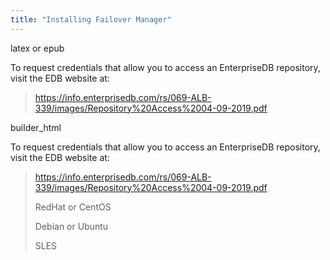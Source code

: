 ```yaml
---
title: "Installing Failover Manager"
---
```


<div id="installing_efm" class="registered_link"></div>


<div id="linux_installation" class="registered_link"></div>



<div class="only">

latex or epub

To request credentials that allow you to access an EnterpriseDB repository, visit the EDB website at:

> <https://info.enterprisedb.com/rs/069-ALB-339/images/Repository%20Access%2004-09-2019.pdf>

</div>

<div class="only">

builder\_html

To request credentials that allow you to access an EnterpriseDB repository, visit the EDB website at:

> <https://info.enterprisedb.com/rs/069-ALB-339/images/Repository%20Access%2004-09-2019.pdf>
>
> <div class="tabs">
>
> <div class="tab">
>
> RedHat or CentOS
>
> </div>
>
> <div class="tab">
>
> Debian or Ubuntu
>
> </div>
>
> <div class="tab">
>
> SLES
>
> </div>
>
> </div>

</div>
